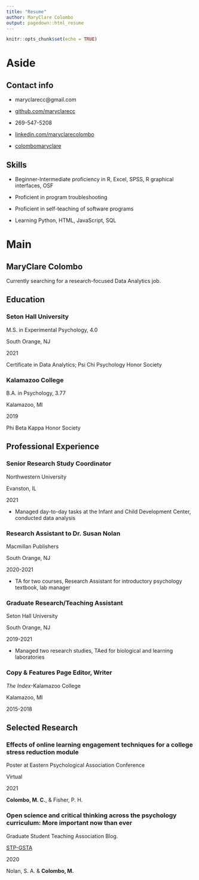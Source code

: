 ```yaml
---
title: "Resume"
author: MaryClare Colombo
output: pagedown::html_resume
---
```


```r
knitr::opts_chunk$set(echo = TRUE)
```

Aside
====================================

Contact info {#contact}
------------------------------------

- <i class="fa fa-envelope"></i> maryclarecc@gmail.com\

- <i class="fa fa-github"></i> [github.com/maryclarecc](https://github.com/maryclarecc)

- <i class="fa fa-phone"></i> 269-547-5208

- <i class="fa fa-linkedin"></i> [linkedin.com/maryclarecolombo](https://linkedin.com/in/maryclarecolombo)

- <i class="fa fa-wordpress"></i> [colombomaryclare ](https://colombomaryclare.wordpress.com)

Skills {#skills}
------------------------------------

- Beginner-Intermediate proficiency in R, Excel, SPSS, R graphical interfaces, OSF 

- Proficient in program troubleshooting 

- Proficient in self-teaching of software programs

- Learning Python, HTML, JavaScript, SQL


Main
====================================

MaryClare Colombo {#title}
------------------------------------

Currently searching for a research-focused Data Analytics job.

Education {data-icon=graduation-cap data-concise=true}
------------------------------------

### Seton Hall University

M.S. in Experimental Psychology, 4.0

South Orange, NJ

2021

Certificate in Data Analytics; Psi Chi Psychology Honor Society

### Kalamazoo College

B.A. in Psychology, 3.77

Kalamazoo, MI

2019

Phi Beta Kappa Honor Society

Professional Experience {data-icon=suitcase}
-----------------------------------

### Senior Research Study Coordinator

Northwestern University

Evanston, IL

2021

- Managed day-to-day tasks at the Infant and Child Development Center, conducted data analysis

### Research Assistant to Dr. Susan Nolan

Macmillan Publishers

South Orange, NJ

2020-2021

- TA for two courses, Research Assistant for introductory psychology textbook, lab manager

### Graduate Research/Teaching Assistant

Seton Hall University

South Orange, NJ

2019-2021

- Managed two research studies, TAed for biological and learning laboratories

### Copy & Features Page Editor, Writer

*The Index*-Kalamazoo College

Kalamazoo, MI

2015-2018

Selected Research {data-icon=file}
-----------------------------------

### Effects of online learning engagement techniques for a college stress reduction module

Poster at Eastern Psychological Association Conference

Virtual

2021

**Colombo, M. C.**, & Fisher, P. H. 

### Open science and critical thinking across the psychology curriculum: More important now than ever

Graduate Student Teaching Association Blog.

[STP-GSTA](http://teachpsych.org/page-1784686/9118862)

2020

Nolan, S. A. & **Colombo, M.** 
